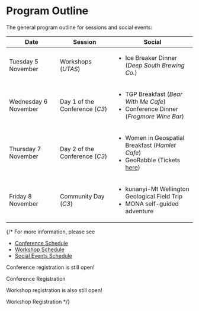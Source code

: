 <Title>FOSS4G 2025 - Program Outline</Title>

<HeaderImage url="/imgs/main-room.jpg" positionY="20%"  />

# Program Outline

The general program outline for sessions and social events:

| Date                 | Session                             | Social                                                                                                                                                                  |
| -------------------- | ----------------------------------- | ----------------------------------------------------------------------------------------------------------------------------------------------------------------------- |
| Tuesday 5 November   | Workshops (<i>UTAS</i>)             | <ul><li>Ice Breaker Dinner (_Deep South Brewing Co._)</li></ul>                                                                                                         |
| Wednesday 6 November | Day 1 of the Conference (<i>C3</i>) | <ul><li>TGP Breakfast (_Bear With Me Cafe_)</li><li> Conference Dinner (_Frogmore Wine Bar_)</li></ul>                                                                  |
| Thursday 7 November  | Day 2 of the Conference (<i>C3</i>) | <ul><li>Women in Geospatial Breakfast (_Hamlet Cafe_)</li><li>GeoRabble (Tickets [here](https://ti.to/osgeo-oceania/foss4g-sotm-oceania-2024/with/georabble))</li></ul> |
| Friday 8 November    | Community Day (<i>C3</i>)           | <ul><li>kunanyi-Mt Wellington Geological Field Trip</li><li>MONA self-guided adventure </li></ul>      


<FooterImage url="/imgs/2025/auckland.jpg" positionY="35%" height="300" />

{/* For more information, please see

- [Conference Schedule](program/schedule)
- [Workshop Schedule](program/workshops)
- [Social Events Schedule](program/social-events)

Conference registration is still open!

<StyledButton target="https://ti.to/osgeo-oceania/foss4g-sotm-oceania-2024">
  Conference Registration
</StyledButton>

Workshop registration is also still open!

<StyledButton target="https://ti.to/osgeo-oceania/foss4g-sotm-oceania-2024-workshops">
  Workshop Registration
</StyledButton> */}
